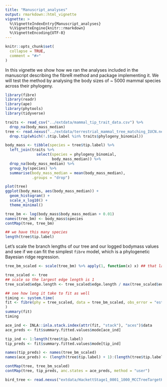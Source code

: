 ```yaml
---
title: "Manuscript_analyses"
output: rmarkdown::html_vignette
vignette: >
  %\VignetteIndexEntry{Manuscript_analyses}
  %\VignetteEngine{knitr::rmarkdown}
  %\VignetteEncoding{UTF-8}
---
```


```r
knitr::opts_chunk$set(
  collapse = TRUE,
  comment = "#>"
)
```

In this vignette we show how we ran the analyses included in the manuscript describing the fibreR method and package implementing it. We will test the method by analysing the body sizes of ~ 5000 mammal species across their phylogeny.

```r
library(fibre)
library(readr)
library(ape)
library(phytools)
library(tidyverse)

traits <- read_csv("../extdata/mammal_tip_trait_data.csv") %>%
  drop_na(body_mass_median)
tree <- read.nexus("../extdata/terrestrial_mammal_tree_matching_IUCN.nexus") %>%
  drop.tip(which(!.$tip.label %in% traits$phylogeny_binomial))

body_mass <- tibble(species = tree$tip.label) %>%
  left_join(traits %>%
              select(species = phylogeny_binomial,
                     body_mass_median)) %>%
  drop_na(body_mass_median) %>%
  group_by(species) %>%
  summarise(body_mass_median = mean(body_mass_median),
            .groups = "drop")

plot(tree)
ggplot(body_mass, aes(body_mass_median)) +
  geom_histogram() +
  scale_x_log10() +
  theme_minimal()

tree_bm <- log(body_mass$body_mass_median + 0.01)
names(tree_bm) <- body_mass$species
contMap(tree, tree_bm)

## we have this many species
length(tree$tip.label)

```
Let's scale the branch lengths of our tree and our logged bodymass values and see if we can fit the simplest `fibre` model, which is a phylogenetic Bayesian ridge regression.

```r
tree_bm_scaled <- scale(tree_bm) %>% apply(1, function(x) x) ## that last bit converts scaled matrix back to vector

tree_scaled <- tree
## scale so the largest edge length is 1
tree_scaled$edge.length <- tree_scaled$edge.length / max(tree_scaled$edge.length)

## see how long it take to fit as well
timing <- system.time(
fit <- fibre(phy = tree_scaled, data = tree_bm_scaled, obs_error = "est", verbose = FALSE)
)
summary(fit)
timing

```

```r
ace_ind <- INLA::inla.stack.index(attr(fit, "stack"), "aces")$data
ace_preds <- fit$summary.fitted.values$mode[ace_ind]

tip_ind <- 1:length(tree$tip.label)
tip_preds <- fit$summary.fitted.values$mode[tip_ind]

names(tip_preds) <- names(tree_bm_scaled)
names(ace_preds) <- (length(tree$tip.label) + 1):(length(tree$tip.label) + length(ace_preds))

contMap(tree, tree_bm_scaled)
contMap(tree, tip_preds, anc.states = ace_preds, method = "user")

```

```r
bird_tree <- read.nexus("extdata/HackettStage1_0001_1000_MCCTreeTargetHeights.nex")
```
